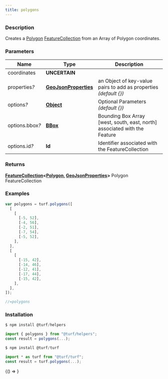 ```yaml
---
title: polygons
---
```



### Description

Creates a [Polygon](https://tools.ietf.org/html/rfc7946#section-3.1.6) [FeatureCollection](https://tools.ietf.org/html/rfc7946#section-3.3) from an Array of Polygon coordinates.

### Parameters

| Name                 | Type                                                                                            | Description                                                                |
| -------------------- | ----------------------------------------------------------------------------------------------- | -------------------------------------------------------------------------- |
| coordinates          | **UNCERTAIN**                                                                                   |                                                                            |
| properties<i>?</i>   | **[GeoJsonProperties](https://tools.ietf.org/html/rfc7946#section-3.2)**                        | an Object of key-value pairs to add as properties _(default &#123;&#125;)_ |
| options<i>?</i>      | **[Object](https://developer.mozilla.org/docs/Web/JavaScript/Reference/Global_Objects/Object)** | Optional Parameters _(default &#123;&#125;)_                               |
| options.bbox<i>?</i> | **[BBox](https://tools.ietf.org/html/rfc7946#section-5)**                                       | Bounding Box Array [west, south, east, north] associated with the Feature  |
| options.id<i>?</i>   | **Id**                                                                                          | Identifier associated with the FeatureCollection                           |

### Returns

**[FeatureCollection](https://tools.ietf.org/html/rfc7946#section-3.3)&lt;[Polygon](https://tools.ietf.org/html/rfc7946#section-3.1.6), [GeoJsonProperties](https://tools.ietf.org/html/rfc7946#section-3.2)&gt;** Polygon FeatureCollection

### Examples

```javascript
var polygons = turf.polygons([
  [
    [
      [-5, 52],
      [-4, 56],
      [-2, 51],
      [-7, 54],
      [-5, 52],
    ],
  ],
  [
    [
      [-15, 42],
      [-14, 46],
      [-12, 41],
      [-17, 44],
      [-15, 42],
    ],
  ],
]);

//=polygons
```

### Installation

```javascript
$ npm install @turf/helpers

import { polygons } from "@turf/helpers";
const result = polygons(...);
```

```javascript
$ npm install @turf/turf

import * as turf from "@turf/turf";
const result = turf.polygons(...);
```

<!-- Expose turf as global var for experimenting in the browser console -->

<BrowserOnly>{() => <WindowTurfGlobal turf={turf} />}</BrowserOnly>
